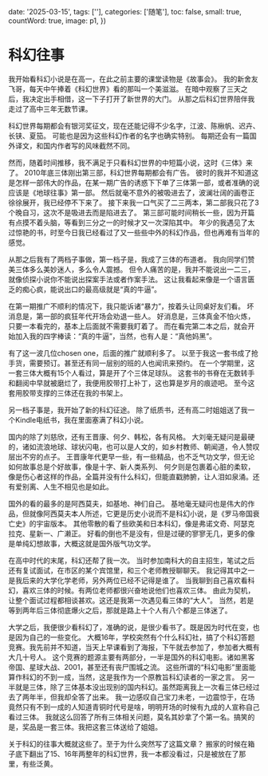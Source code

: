 
  date: '2025-03-15',
  tags: [''],
  categories: ['随笔'],
  toc: false,
  small: true,
  countWord: true,
  image: p1,
})

# 科幻往事

我开始看科幻小说是在高一，在此之前主要的课堂读物是《故事会》。
我的新舍友飞哥，每天中午捧着《科幻世界》看的那叫一个美滋滋。
在暗中观察了三天之后，我决定出手相借，这一下子打开了新世界的大门。
从那之后科幻世界陪伴我走过了高中三年无数节课。

科幻世界每期都会有银河奖征文，现在还能记得不少名字，江波、陈楸帆、迟卉、长铗、夏笳。
可能也是因为这些科幻作者的名字也确实特别。
每期还会有一篇国外译文，和国内作者写的风味截然不同。

然而，随着时间推移，我不满足于只看科幻世界的中短篇小说，这时《三体》来了。
2010年底三体刚出第三部，科幻世界每期都会有广告。
彼时的我并不知道这是怎样一部伟大的作品，在某一期广告的诱惑下下单了三体第一部，或者准确的说应该是《地球往事》第一部。
然后就毫不意外的被吸进去了，波澜壮阔的画卷正徐徐展开，我已经停不下来了。
接下来我一口气买了二三两本，第二部我只花了3个晚自习，这次不是吸进去而是陷进去了。
第三部可能时间稍长一些，因为开篇有点摸不着头脑，等看到三分之一的时候才又一次深陷其中。
年少的我遇见了太过惊艳的书，时至今日我已经看过了又一些些中外的科幻作品，但也再难有当年的感觉。

从那之后我有了两档子事做，第一档子是，我成了三体的布道者。
我向同学们赞美三体多么美妙迷人，多么令人震撼。
但令人痛苦的是，我并不能说出一二三，就像侦探小说你不能说出探案手法或者作案手法。
这让我看起来像是一个语言匮乏的痴心疯，能说出口的最高级就是“真的牛逼”。

在第一期推广不顺利的情况下，我只能诉诸“暴力”，按着头让同桌好友们看。
坏消息是，第一部的疯狂年代开场会劝退一些人。
好消息是，三体真金不怕火炼，只要一本看完的，基本上后面就不需要我盯着了。
而在看完第二本之后，就会开始加入我的四字棒读：“真的牛逼”，当然，也有人是：“真他妈黑”。

有了这一波几位chosen one，后面的推广就顺利多了。
以至于我这一套书成了抢手货，需要预订。甚至还有同一层别的班的人也闻讯来预约。
在一个学期里，这一套三体大概有15个人看过，算是开了个三体足球队。
这套书的书脊在无数转手和翻阅中早就被磨烂了，我便用胶带打上补丁，这也算是岁月的痕迹吧。
至今这套用胶带支撑的三体还在我的书架上。

另一档子事是，我开始了新的科幻征途。
除了纸质书，还有高二时姐姐送了我一个Kindle电纸书，我在里面塞满了科幻小说。

国内的除了刘慈欣，还有王晋康、何夕、韩松，各有风格。
大刘毫无疑问是最硬的，诸如流浪地球、球状闪电，也可以是人文的，如乡村教师、朝闻道，令人赞叹层出不穷的点子。
王晋康年代更早一些，有一些精品，也不乏气功文学，但无论如何故事总是个好故事，像是十字、新人类系列、
何夕则是包裹着心脏的柔软，像是伤心者这样的作品，全篇并没有什么科幻，但能直戳肺腑，让人泪如泉涌。还有爱别离、人生不相见也是如此。

国外的看的最多的是阿西莫夫，如基地、神们自己。
基地毫无疑问也是伟大的作品，但就像阿西莫夫本人所述，它更是历史小说而不是科幻小说，是《罗马帝国衰亡史》的宇宙版本。
其他零散的看了些欧美和日本科幻，像是弗诺文奇、阿瑟克拉克、星新一、广濑正。
好看的倒也不是没有，但是过硬的寥寥无几，更多的像是单纯幻想故事，大概这就是国外版气功文学。

在高中时代的末尾，科幻还帮了我一次。
当时参加南科大的自主招生，笔试之后还有复试面试，在市区的某个宾馆里，和三个老师教授聊聊天。
我记得其中之一是我后来的大学化学老师，另外两位已经不记得是谁了。
当我聊到自己喜欢看科幻，喜欢三体的时候。有两位老师都很兴奋地说他们也喜欢三体。
由此为契机，让整个面试过程都相谈甚欢。这还是我第一次遇见看三体的“大人”。
当然，若是等到两年后三体彻底爆火之后，那就是路上十个人有八个都是三体迷了。

大学之后，我便很少看科幻了，准确的说，是很少看书了。既是因为时代在变，也是因为自己的一些变化。
大概16年，学校突然有个什么科幻社，搞了个科幻答题竞赛。我先前并不知道，当天上早课看到了海报，下午就去参加了，参加者大概有大几十号人。
这个竞赛的题源主要有两部分，一半是国外的科幻电影。诸如黑客帝国、星球大战、2001，甚至还有丧尸围城之流。
这些所谓的“科幻电影”里面能算作科幻的不到一成，当然，这是我作为一个原教旨科幻读者的一家之言。
另一半就是三体，除了三体基本没出现别的国内科幻。虽然距离我上一次看三体已经过去了两年半，但我却全答了出来。
我一边感叹自己宝刀未老，一边震惊于，在场竟然只有不到一成的人知道青铜时代号是啥，明明开场的时候有九成的人宣称自己看过三体。
我就这么回答了所有三体相关问题，莫名其妙拿了个第一名。搞笑的是，奖品是一套三体。我把这套三体送给了姐姐。

关于科幻的往事大概就这些了。至于为什么突然写了这篇文章？
搬家的时候在箱子底下翻出了15、16年两整年的科幻世界，我一本都没看过，只是被放在了那里，有些泛黄。
